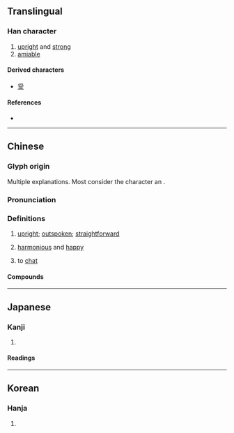 {{character info/new}}
==Translingual==

===Han character===
{{Han char|rn=9|rad=人|as=06|sn=8|four=26210|canj=ORHU|ids=⿰亻⿱口𫶧}}

# [[upright]] and [[strong]]
# [[amiable]]

====Derived characters====
* [[諐]]

====References====
* {{Han ref|kx=0101.110|dkj=00577|dj=0214.040|hdz=10148.030|uh=4F83|ud=20355|bh=A8D4|bd=43220}}

----

==Chinese==
{{zh-forms|alt=偘-literary senses,砍-to chat}}

===Glyph origin===
{{Han etym}}
Multiple explanations. Most consider the character an {{liushu|ic|}}.

===Pronunciation===
{{zh-pron
|m=kǎn
|c=hon2
|mn=ml:khán
|mn-t=kang2/kang3
|mn-t_note=kang3 - alternative reading
|mc=y
|oc=y
|ma=
|cat=a,v
}}

===Definitions===
{{zh-hanzi}}

# {{lb|zh|literary}} [[upright]]; [[outspoken]]; [[straightforward]]
# {{lb|zh|literary}} [[harmonious]] and [[happy]]
# {{lb|zh|dialectal}} to [[chat]]
{{attention|zh|split by etymology?}}

====Compounds====
{{zh-der|侃兒|侃然|侃快|侃樂|侃侃諤諤|侃爾|侃侃而談|侃侃|侃直|浪侃|讜論侃侃|調侃|陶侃運甓|胡侃}}

----

==Japanese==

===Kanji===
{{ja-kanji|grade=|rs=人06}}

# {{rfdef|ja|sort=人06}}

====Readings====
{{ja-readings
|goon=かん
|kanon=かん
|kun=つよ-い}}

----

==Korean==

===Hanja===
{{ko-hanja|hangeul=간|rv=gan|mr=kan}}

# {{rfdef|ko|sort=人06}}